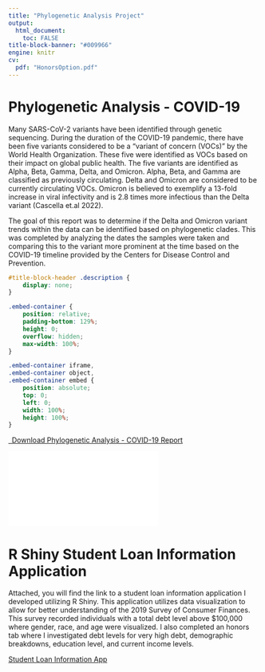 ```yaml
---
title: "Phylogenetic Analysis Project"
output: 
  html_document:
    toc: FALSE
title-block-banner: "#009966"
engine: knitr 
cv:
  pdf: "HonorsOption.pdf"
---
```

# Phylogenetic Analysis - COVID-19

Many SARS-CoV-2 variants have been identified through genetic sequencing. During
the duration of the COVID-19 pandemic, there have been five variants considered to be
a “variant of concern (VOCs)” by the World Health Organization. These five were
identified as VOCs based on their impact on global public health. The five variants are
identified as Alpha, Beta, Gamma, Delta, and Omicron. Alpha, Beta, and Gamma are
classified as previously circulating. Delta and Omicron are considered to be currently
circulating VOCs. Omicron is believed to exemplify a 13-fold increase in viral infectivity
and is 2.8 times more infectious than the Delta variant (Cascella et.al 2022).

The goal of this report was to determine if the Delta and Omicron variant trends within the data
can be identified based on phylogenetic clades. This was completed by analyzing the 
dates the samples were taken and comparing this to the variant more prominent at the
time based on the COVID-19 timeline provided by the Centers for Disease Control and
Prevention.

```css
#title-block-header .description {
    display: none;
}
```

```css
.embed-container {
    position: relative;
    padding-bottom: 129%;
    height: 0;
    overflow: hidden;
    max-width: 100%;
}

.embed-container iframe,
.embed-container object,
.embed-container embed {
    position: absolute;
    top: 0;
    left: 0;
    width: 100%;
    height: 100%;
}
```

```{=html}
<p class="text-center">
  <a class="btn btn-primary btn-lg cv-download" href="`r rmarkdown::metadata$cv$pdf`" target="_blank">
    <i class="fa-solid fa-file-arrow-down"></i>&ensp;Download Phylogenetic Analysis - COVID-19 Report
  </a>
</p>

<div class="embed-container">
  <iframe src="`r rmarkdown::metadata$cv$pdf`" style="border: 0.5px"></iframe>
</div>
```

# R Shiny Student Loan Information Application

Attached, you will find the link to a student loan information application I developed utilizing R Shiny. This application utilizes data visualization to allow for better understanding of the 2019 Survey of Consumer Finances. This survey recorded individuals with a total debt level above $100,000 where gender, race, and age were visualized. I also completed an honors tab where I investigated debt levels for very high debt, demographic breakdowns, education level, and current income levels. 

[Student Loan Information App](https://statadaws.shinyapps.io/finalapphonorsadaws/)  
